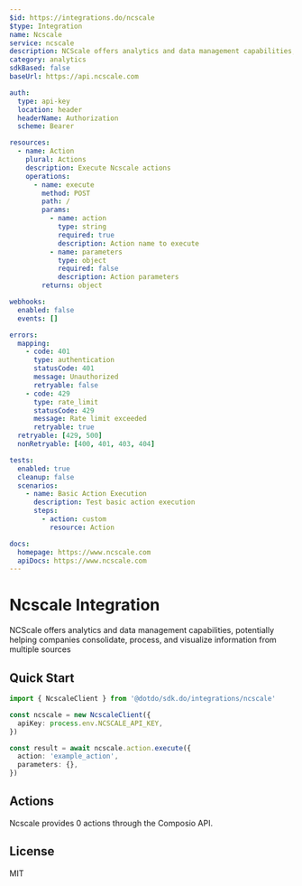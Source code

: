 ```yaml
---
$id: https://integrations.do/ncscale
$type: Integration
name: Ncscale
service: ncscale
description: NCScale offers analytics and data management capabilities, potentially helping companies consolidate, process, and visualize information from multiple sources
category: analytics
sdkBased: false
baseUrl: https://api.ncscale.com

auth:
  type: api-key
  location: header
  headerName: Authorization
  scheme: Bearer

resources:
  - name: Action
    plural: Actions
    description: Execute Ncscale actions
    operations:
      - name: execute
        method: POST
        path: /
        params:
          - name: action
            type: string
            required: true
            description: Action name to execute
          - name: parameters
            type: object
            required: false
            description: Action parameters
        returns: object

webhooks:
  enabled: false
  events: []

errors:
  mapping:
    - code: 401
      type: authentication
      statusCode: 401
      message: Unauthorized
      retryable: false
    - code: 429
      type: rate_limit
      statusCode: 429
      message: Rate limit exceeded
      retryable: true
  retryable: [429, 500]
  nonRetryable: [400, 401, 403, 404]

tests:
  enabled: true
  cleanup: false
  scenarios:
    - name: Basic Action Execution
      description: Test basic action execution
      steps:
        - action: custom
          resource: Action

docs:
  homepage: https://www.ncscale.com
  apiDocs: https://www.ncscale.com
---
```


# Ncscale Integration

NCScale offers analytics and data management capabilities, potentially helping companies consolidate, process, and visualize information from multiple sources

## Quick Start

```typescript
import { NcscaleClient } from '@dotdo/sdk.do/integrations/ncscale'

const ncscale = new NcscaleClient({
  apiKey: process.env.NCSCALE_API_KEY,
})

const result = await ncscale.action.execute({
  action: 'example_action',
  parameters: {},
})
```

## Actions

Ncscale provides 0 actions through the Composio API.

## License

MIT
